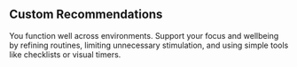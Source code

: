 ## Custom Recommendations

You function well across environments. Support your focus and wellbeing by refining routines, limiting unnecessary stimulation, and using simple tools like checklists or visual timers.